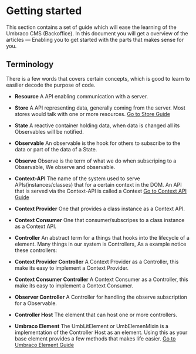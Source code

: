 
<Meta title="Guides/Getting Started" />


# Getting started

This section contains a set of guide which will ease the learning of the Umbraco CMS (Backoffice).
In this document you will get a overview of the articles — Enabling you to get started with the parts that makes sense for you.

## Terminology
There is a few words that covers certain concepts, which is good to learn to easilier decode the purpose of code.

- **Resource** A API enabling communication with a server. 
- **Store** A API representing data, generally coming from the server. Most stores would talk with one or more resources. [Go to Store Guide](?path=/docs/guides-store--docs)

- **State** A reactive container holding data, when data is changed all its Observables will be notified.
- **Observable** An observable is the hook for others to subscribe to the data or part of the data of a State.
- **Observe** Observe is the term of what we do when subscriping to a Observable, We observe and observable.

- **Context-API** The name of the system used to serve APIs(instances/classes) that for a certain context in the DOM. An API that is served via the Context-API is called a Context [Go to Context API Guide](?path=/docs/guides-context-api--docs)
- **Context Provider** One that provides a class instance as a Context API.
- **Context Consumer** One that consumer/subscripes to a class instance as a Context API.

- **Controller** An abstract term for a things that hooks into the lifecycle of a element. Many things in our system is Controllers, As a example notice these controllers:
- **Context Provider Controller** A Context Provider as a Controller, this make its easy to implement a Context Provider.
- **Context Consumer Controller** A Context Consumer as a Controller, this make its easy to implement a Context Consumer.
- **Observer Controller** A Controller for handling the observe subscription for a Observable.

- **Controller Host** The element that can host one or more controllers.
- **Umbraco Element** The UmbLitElement or UmbElemenMixin is a implementation of the Controller Host as an element. Using this as your base element provides a few methods that makes life easier. [Go to Umbraco Element Guide](?path=/docs/guides-umbraco-element--docs)